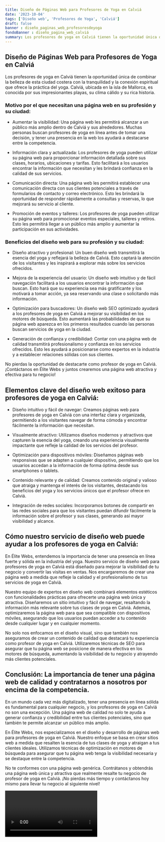 ```yaml
---
title: Diseño de Páginas Web para Profesores de Yoga en Calviá
date: '2023-10-04'
tags: ['Diseño web', 'Profesores de Yoga', 'Calviá']
draft: false
banner : diseño_paginas_web_profesoresdeyoga
fondoBanner : diseño_pagina_web_calviá
summary: Los profesores de yoga en Calviá tienen la oportunidad única de combinar la belleza de esta ciudad costera con la tranquilidad y la conexión espiritual que ofrece la práctica del yoga. Calviá, ubicada en la isla de Mallorca, es conocida por sus impresionantes playas, su clima cálido y su rica historia.
---
```


## Diseño de Páginas Web para Profesores de Yoga en Calviá

Los profesores de yoga en Calviá tienen la oportunidad única de combinar la belleza de esta ciudad costera con la tranquilidad y la conexión espiritual que ofrece la práctica del yoga. Calviá, ubicada en la isla de Mallorca, es conocida por sus impresionantes playas, su clima cálido y su rica historia.

### Motivo por el que necesitan una página web en su profesión y su ciudad:

- Aumentar la visibilidad: Una página web les permitirá alcanzar a un público más amplio dentro de Calviá y sus alrededores. Muchas personas buscan profesores de yoga en línea antes de tomar una decisión, y tener una presencia en la web los ayudará a destacarse entre la competencia.

- Información clara y actualizada: Los profesores de yoga pueden utilizar su página web para proporcionar información detallada sobre sus clases, horarios, ubicaciones y tarifas. Esto facilitará a los usuarios encontrar la información que necesitan y les brindará confianza en la calidad de sus servicios.

- Comunicación directa: Una página web les permitirá establecer una comunicación directa con sus clientes potenciales a través de formularios de contacto y correo electrónico. Esto les brindará la oportunidad de responder rápidamente a consultas y reservas, lo que mejorará su servicio al cliente.

- Promoción de eventos y talleres: Los profesores de yoga pueden utilizar su página web para promocionar eventos especiales, talleres y retiros. Esto les permitirá llegar a un público más amplio y aumentar la participación en sus actividades.

### Beneficios del diseño web para su profesión y su ciudad:

- Diseño atractivo y profesional: Un buen diseño web transmitirá la esencia del yoga y reflejará la belleza de Calviá. Esto captará la atención de los visitantes y les inspirará a explorar más sobre los servicios ofrecidos.

- Mejora de la experiencia del usuario: Un diseño web intuitivo y de fácil navegación facilitará a los usuarios encontrar la información que buscan. Esto hará que su experiencia sea más gratificante y los motivará a tomar acción, ya sea reservando una clase o solicitando más información.

- Optimización para buscadores: Un diseño web SEO optimizado ayudará a los profesores de yoga en Calviá a mejorar su visibilidad en los motores de búsqueda. Esto aumentará las probabilidades de que su página web aparezca en los primeros resultados cuando las personas buscan servicios de yoga en la ciudad.

- Generación de confianza y credibilidad: Contar con una página web de calidad transmitirá profesionalismo y confianza en los servicios ofrecidos. Esto les ayudará a posicionarse como expertos en la industria y a establecer relaciones sólidas con sus clientes.

No pierdas la oportunidad de destacarte como profesor de yoga en Calviá. ¡Contáctanos en Élite Webs y juntos crearemos una página web atractiva y efectiva para tu negocio!

<GifSeo />

<Cta />

## Elementos clave del diseño web exitoso para profesores de yoga en Calviá:

- Diseño intuitivo y fácil de navegar: Creamos páginas web para profesores de yoga en Calviá con una interfaz clara y organizada, permitiendo a los visitantes navegar de forma cómoda y encontrar fácilmente la información que necesitan.

- Visualmente atractivo: Utilizamos diseños modernos y atractivos que capturen la esencia del yoga, creando una experiencia visualmente impactante que refleje la calidad de los servicios del profesor.

- Optimización para dispositivos móviles: Diseñamos páginas web responsivas que se adapten a cualquier dispositivo, permitiendo que los usuarios accedan a la información de forma óptima desde sus smartphones o tablets.

- Contenido relevante y de calidad: Creamos contenido original y valioso que atraiga y mantenga el interés de los visitantes, destacando los beneficios del yoga y los servicios únicos que el profesor ofrece en Calviá.

- Integración de redes sociales: Incorporamos botones de compartir en las redes sociales para que los visitantes puedan difundir fácilmente la información sobre el profesor y sus clases, generando así mayor visibilidad y alcance.

## Cómo nuestro servicio de diseño web puede ayudar a los profesores de yoga en Calviá:

En Élite Webs, entendemos la importancia de tener una presencia en línea fuerte y sólida en la industria del yoga. Nuestro servicio de diseño web para profesores de yoga en Calviá está diseñado para mejorar la visibilidad de tu negocio y convertir las visitas en ventas. Nos encargaremos de crear una página web a medida que refleje la calidad y el profesionalismo de tus servicios de yoga en Calviá.

Nuestro equipo de expertos en diseño web combinará elementos estéticos con funcionalidades prácticas para ofrecerte una página web única y atractiva. Diseñaremos un sitio intuitivo y fácil de navegar, resaltando la información más relevante sobre tus clases de yoga en Calviá. Además, optimizaremos la página web para que sea compatible con dispositivos móviles, asegurando que los usuarios puedan acceder a tu contenido desde cualquier lugar y en cualquier momento.

No solo nos enfocamos en el diseño visual, sino que también nos aseguramos de crear un contenido de calidad que destacará tu experiencia como profesor de yoga en Calviá. Utilizaremos técnicas de SEO para asegurar que tu página web se posicione de manera efectiva en los motores de búsqueda, aumentando la visibilidad de tu negocio y atrayendo más clientes potenciales.

## Conclusión: La importancia de tener una página web de calidad y contratarnos a nosotros por encima de la competencia.

En un mundo cada vez más digitalizado, tener una presencia en línea sólida es fundamental para cualquier negocio, y los profesores de yoga en Calviá no son una excepción. Una página web de calidad no solo te ayuda a generar confianza y credibilidad entre tus clientes potenciales, sino que también te permite alcanzar un público más amplio.

En Élite Webs, nos especializamos en el diseño y desarrollo de páginas web para profesores de yoga en Calviá. Nuestro enfoque se basa en crear sitios web a medida que resalten la esencia de tus clases de yoga y atraigan a tus clientes ideales. Utilizamos técnicas de optimización en motores de búsqueda para asegurar que tu página web tenga la visibilidad necesaria y se destaque entre la competencia.

No te conformes con una página web genérica. Contrátanos y obtendrás una página web única y atractiva que realmente resalte tu negocio de profesor de yoga en Calviá. ¡No pierdas más tiempo y contáctanos hoy mismo para llevar tu negocio al siguiente nivel!

<Video />

<CtaBot job='Profesores de Yoga' city='Calviá'/>

<Gmaps query='Calviá+españa+maps' />